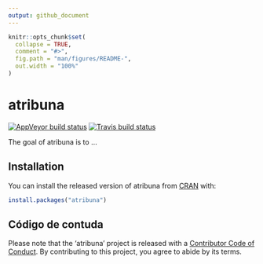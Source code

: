 ```yaml
---
output: github_document
---
```


<!-- README.md is generated from README.Rmd. Please edit that file -->

```r
knitr::opts_chunk$set(
  collapse = TRUE,
  comment = "#>",
  fig.path = "man/figures/README-",
  out.width = "100%"
)
```

# atribuna

<!-- badges: start -->
[![AppVeyor build status](https://ci.appveyor.com/api/projects/status/github/jjesusfilho/atribuna?branch=master&svg=true)](https://ci.appveyor.com/project/jjesusfilho/atribuna)
[![Travis build status](https://travis-ci.org/jjesusfilho/atribuna.svg?branch=master)](https://travis-ci.org/jjesusfilho/atribuna)
<!-- badges: end -->

The goal of atribuna is to ...

## Installation

You can install the released version of atribuna from [CRAN](https://CRAN.R-project.org) with:

```r
install.packages("atribuna")
```


## Código de contuda

Please note that the 'atribuna' project is released with a
[Contributor Code of Conduct](CODE_OF_CONDUCT.md).
By contributing to this project, you agree to abide by its terms.

